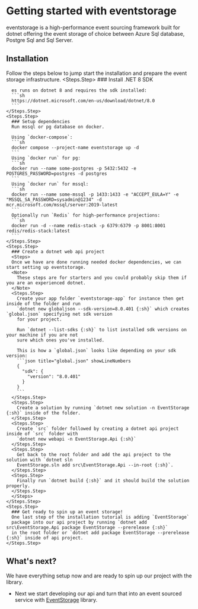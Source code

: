 # Getting started with eventstorage

eventstorage is a high-performance event sourcing framework built for dotnet offering the event storage
of choice between Azure Sql database, Postgre Sql and Sql Server.


## Installation

Follow the steps below to jump start the installation and prepare the event storage infrastructure.
  <Steps>
    <Steps.Step>
      ### Install .NET 8 SDK
      
      es runs on dotnet 8 and requires the sdk installed:
      ```sh
      https://dotnet.microsoft.com/en-us/download/dotnet/8.0
      ```
    </Steps.Step>
    <Steps.Step>
      ### Setup dependencies
      Run mssql or pg database on docker.

      Using `docker-compose`: 
      ```sh
      docker compose --project-name eventstorage up -d
      ```
      Using `docker run` for pg:
      ```sh
      docker run --name some-postgres -p 5432:5432 -e POSTGRES_PASSWORD=postgres -d postgres
      ```
      Using `docker run` for mssql:
      ```sh
      docker run --name some-mssql -p 1433:1433 -e "ACCEPT_EULA=Y" -e "MSSQL_SA_PASSWORD=sysadmin@1234" -d mcr.microsoft.com/mssql/server:2019-latest
      ```
      Optionally run `Redis` for high-performance projections:
      ```sh
      docker run -d --name redis-stack -p 6379:6379 -p 8001:8001 redis/redis-stack:latest
      ```
    </Steps.Step>
    <Steps.Step>
      ### Create a dotnet web api project
      <Steps>
      Once we have are done running needed docker dependencies, we can start setting up eventstorage.
      <Note>
        These steps are for starters and you could probably skip them if you are an experienced dotnet.
      </Note>
      <Steps.Step>
        Create your app folder `eventstorage-app` for instance then get inside of the folder and run
        `dotnet new globaljson --sdk-version=8.0.401 {:sh}` which creates `global.json` specifying net sdk version
        for your project.

        Run `dotnet --list-sdks {:sh}` to list installed sdk versions on your machine if you are not
        sure which ones you've installed.
        
        This is how a `global.json` looks like depending on your sdk version:
        ```json title="global.json" showLineNumbers
        {
          "sdk": {
            "version": "8.0.401"
          }
        }
        ```
      </Steps.Step>
      <Steps.Step>
        Create a solution by running `dotnet new solution -n EventStorage {:sh}` inside of the folder.
      </Steps.Step>
      <Steps.Step>
        Create `src` folder followed by creating a dotnet api project inside of `src` folder with
        `dotnet new webapi -n EventStorage.Api {:sh}`
      </Steps.Step>
      <Steps.Step>
        Get back to the root folder and add the api project to the solution with `dotnet sln
        EventStorage.sln add src\EventStorage.Api --in-root {:sh}`.
      </Steps.Step>
      <Steps.Step>
        Finally run `dotnet build {:sh}` and it should build the solution properly.
      </Steps.Step>
      </Steps>
    </Steps.Step>
    <Steps.Step>
      ### Get ready to spin up an event storage!
      One last step of the installation tutorial is adding `EventStorage`
      package into our api project by running `dotnet add src\EventStorage.Api package EventStorage --prerelease {:sh}`
      in the root folder or `dotnet add package EventStorage --prerelease {:sh}` inside of api project.
    </Steps.Step>
  </Steps>
    

## What's next?

We have everything setup now and are ready to spin up our project with the library.
- Next we start developing our api and turn that into an event sourced service
with  [EventStorage](https://www.nuget.org/packages/eventstorage/readme.md) library.
